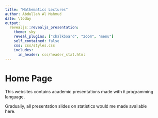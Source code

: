 ```yaml
---
title: "Mathematics Lectures"
author: Abdullah Al Mahmud
date: \today
output: 
  revealjs::revealjs_presentation:
    theme: sky
    reveal_plugins: ["chalkboard", "zoom", "menu"]
    self_contained: false
    css: css/styles.css
    includes:
      in_header: css/header_stat.html
---
```


# Home Page

This websites contains academic presentations made with `R` programming language. 

Gradually, all presentation slides on statistics would me made available here. 